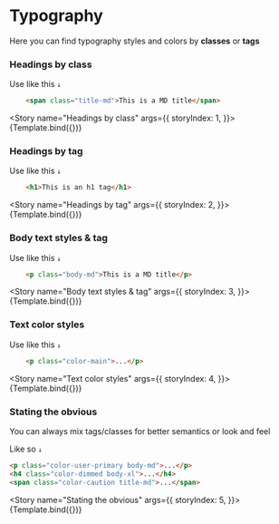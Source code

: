

<Meta title="Abstracts/Typography" component={Typography} />


# Typography

Here you can find typography styles and colors by **classes** or **tags**

### Headings by class

Use like this ` ↓ `

```html
    <span class="title-md">This is a MD title</span>
```

<Story name="Headings by class" args={{
        storyIndex: 1,
    }}>
    {Template.bind({})}
</Story>


### Headings by tag

Use like this ` ↓ `

```html
    <h1>This is an h1 tag</h1>
```

<Story name="Headings by tag" args={{
        storyIndex: 2,
    }}>
    {Template.bind({})}
</Story>

### Body text styles & tag

Use like this ` ↓ `

```html
    <p class="body-md">This is a MD title</p>
```

<Story name="Body text styles & tag" args={{
    storyIndex: 3,
}}>
    {Template.bind({})}
</Story>

### Text color styles

Use like this ` ↓ `

```html
    <p class="color-main">...</p>
```

<Story name="Text color styles" args={{
    storyIndex: 4,
}}>
    {Template.bind({})}
</Story>

### Stating the obvious

You can always mix tags/classes for better semantics or look and feel  

Like so ` ↓ `

```html
<p class="color-user-primary body-md">...</p>
<h4 class="color-dimmed body-xl">...</h4>
<span class="color-caution title-md">...</span>
```

<Story name="Stating the obvious" args={{
    storyIndex: 5,
}}>
    {Template.bind({})}
</Story>

